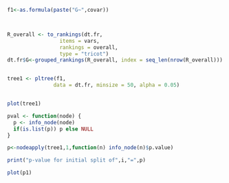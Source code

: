 
```r

f1<-as.formula(paste("G~",covar))



R_overall <- to_rankings(dt.fr,
                 items = vars,
                 rankings = overall,
                 type = "tricot")
dt.fr$G<-grouped_rankings(R_overall, index = seq_len(nrow(R_overall)))


tree1 <- pltree(f1,
               data = dt.fr, minsize = 50, alpha = 0.05)



```

```r
plot(tree1)
```



```r

pval <- function(node) {
  p <- info_node(node)
  if(is.list(p)) p else NULL
}

p<-nodeapply(tree1,1,function(n) info_node(n)$p.value)

print("p-value for initial split of",i,"=",p)
```

```r
plot(p1)
```
